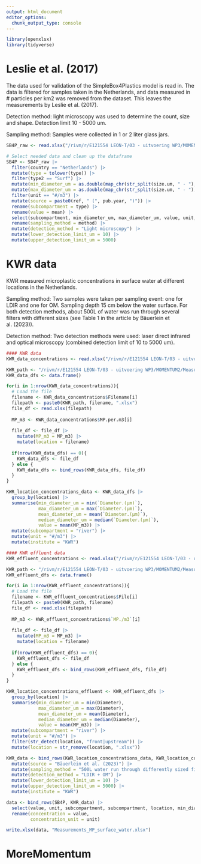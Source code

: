 ```yaml
---
output: html_document
editor_options: 
  chunk_output_type: console
---
```


```R
library(openxlsx)
library(tidyverse)
```

# Leslie et al. (2017)
The data used for validation of the SimpleBox4Plastics model is read in. The data is filtered for samples taken in the Netherlands, and data measured in # particles per km2 was removed from the dataset. This leaves the measurements by Leslie et al. (2017).

Detection method: light microscopy was used to determine the count, size and shape. Detection limit 10 - 5000 um. 

Sampling method: Samples were collected in 1 or 2 liter glass jars. 

```R
SB4P_raw <- read.xlsx("/rivm/r/E121554 LEON-T/03 - uitvoering WP3/MOMENTUM2/Measurements/Concentrations_SB4N_validation.xlsx", sheet = "Plastics")

# Select needed data and clean up the dataframe
SB4P <- SB4P_raw |>
  filter(country == "Netherlands") |>
  mutate(type = tolower(type)) |>
  filter(type2 == "Surf") |>
  mutate(min_diameter_um = as.double(map_chr(str_split(size.um, " - "), 1))) |>
  mutate(max_diameter_um = as.double(map_chr(str_split(size.um, " - "), 2))) |>
  filter(unit == "#/m3") |>
  mutate(source = paste0(ref, " (", pub.year, ")")) |>
  rename(subcompartment = type) |>
  rename(value = mean) |>
  select(subcompartment, min_diameter_um, max_diameter_um, value, unit, source, method, location) |>
  rename(sampling_method = method) |>
  mutate(detection_method = "Light microscopy") |>
  mutate(lower_detection_limit_um = 10) |>
  mutate(upper_detection_limit_um = 5000)
```

# KWR data
KWR measured microplastic concentrations in surface water at different locations in the Netherlands. 

Sampling method: Two samples were taken per sampling event: one for LDIR and one for OM. Sampling depth 15 cm below the water surface. For both detection methods, about 500L of water was run through several filters with different sizes (see Table 1 in the article by Bäuerlein et al. (2023)).

Detection method: Two detection methods were used: laser direct infrared and optical microscopy (combined detection limit of 10 to 5000 um). 
```R
#### KWR data
KWR_data_concentrations <- read.xlsx("/rivm/r/E121554 LEON-T/03 - uitvoering WP3/MOMENTUM2/Measurements/KWR/Data KWR/readme.xlsx", sheet = "Meta")

KWR_path <- "/rivm/r/E121554 LEON-T/03 - uitvoering WP3/MOMENTUM2/Measurements/KWR/Data KWR/"
KWR_data_dfs <- data.frame()

for(i in 1:nrow(KWR_data_concentrations)){
  # Load the file
  filename <- KWR_data_concentrations$Filename[i]
  filepath <- paste0(KWR_path, filename, ".xlsx")
  file_df <- read.xlsx(filepath)
  
  MP_m3 <- KWR_data_concentrations$MP.per.m3[i]
  
  file_df <- file_df |>
    mutate(MP_m3 = MP_m3) |>
    mutate(location = filename)
  
  if(nrow(KWR_data_dfs) == 0){
    KWR_data_dfs <- file_df
  } else {
    KWR_data_dfs <- bind_rows(KWR_data_dfs, file_df)
  }
}

KWR_location_concentrations_data <- KWR_data_dfs |>
  group_by(location) |>
  summarise(min_diameter_um = min(`Diameter.(µm)`),
            max_diameter_um = max(`Diameter.(µm)`),
            mean_diameter_um = mean(`Diameter.(µm)`),
            median_diameter_um = median(`Diameter.(µm)`),
            value = mean(MP_m3)) |>
  mutate(subcompartment = "river") |>
  mutate(unit = "#/m3") |>
  mutate(institute = "KWR")

#### KWR effluent data
KWR_effluent_concentrations <- read.xlsx("/rivm/r/E121554 LEON-T/03 - uitvoering WP3/MOMENTUM2/Measurements/KWR/Effluent/readme.xlsx", sheet = "Data")

KWR_path <- "/rivm/r/E121554 LEON-T/03 - uitvoering WP3/MOMENTUM2/Measurements/KWR/Effluent/"
KWR_effluent_dfs <- data.frame()

for(i in 1:nrow(KWR_effluent_concentrations)){
  # Load the file
  filename <- KWR_effluent_concentrations$File[i]
  filepath <- paste0(KWR_path, filename)
  file_df <- read.xlsx(filepath)
  
  MP_m3 <- KWR_effluent_concentrations$`MP./m3`[i]
  
  file_df <- file_df |>
    mutate(MP_m3 = MP_m3) |>
    mutate(location = filename)
  
  if(nrow(KWR_effluent_dfs) == 0){
    KWR_effluent_dfs <- file_df
  } else {
    KWR_effluent_dfs <- bind_rows(KWR_effluent_dfs, file_df)
  }
}

KWR_location_concentrations_effluent <- KWR_effluent_dfs |>
  group_by(location) |>
  summarise(min_diameter_um = min(Diameter),
            max_diameter_um = max(Diameter),
            mean_diameter_um = mean(Diameter),
            median_diameter_um = median(Diameter),
            value = mean(MP_m3)) |>
  mutate(subcompartment = "river") |>
  mutate(unit = "#/m3") |>
  filter(str_detect(location, "front|upstream")) |>
  mutate(location = str_remove(location, ".xlsx"))

KWR_data <- bind_rows(KWR_location_concentrations_data, KWR_location_concentrations_effluent) |>
  mutate(source = "Bäuerlein et al. (2023)") |>
  mutate(sampling_method = "500L water run through differently sized filters") |>
  mutate(detection_method = "LDIR + OM") |>
  mutate(lower_detection_limit_um = 10) |>
  mutate(upper_detection_limit_um = 5000) |>
  mutate(institute = "KWR")
```

```R

data <- bind_rows(SB4P, KWR_data) |>
  select(value, unit, subcompartment, subcompartment, location, min_diameter_um, max_diameter_um, mean_diameter_um, median_diameter_um, sampling_method, detection_method, lower_detection_limit_um, upper_detection_limit_um, source, institute) |>
  rename(concentration = value,
         concentration_unit = unit)

write.xlsx(data, "Measurements_MP_surface_water.xlsx")
```


# MoreMomentum



























